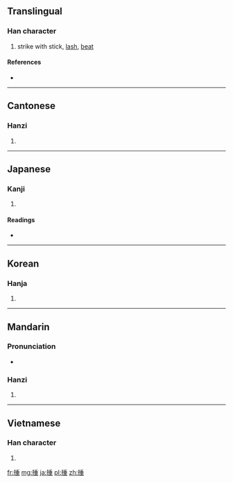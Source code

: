 {{also|搥}}
==Translingual==

===Han character===
{{Han char|rn=64|rad=手|as=08|sn=11|four=5201<sub>4</sub>|canj=手竹十一 (QHJM)}}

# strike with stick, [[lash]], [[beat]]

====References====
* {{Han ref|kx=0435.230|dkj=12215|dj=0785.070|hdz=31897.130|uh=6376|ud=25462|bh=B4A8|bd=46248}}

----

==Cantonese==

===Hanzi===
{{yue-hanzi|jyut=|y=cheui4}}

# {{defn|lang=yue|sort=手08}}

----

==Japanese==

===Kanji===
{{ja-kanji|grade=|rs=手08}}

# {{defn|lang=ja|sort=手08}}

====Readings====
* {{ja-readings|on=スイ (sui), タ (ta)|kun=[[むちうつ]] (muchiutsu), [[うつ]] (utsu), [[つく]] (tsuku)}}

----

==Korean==

===Hanja===
{{ko-hanja|hangeul=추|eumhun=|rv=chu|mr=ch'u|y=chwu}}

# {{defn|lang=ko|sort=手08}}

----

==Mandarin==

===Pronunciation===
* {{audio|Zh-chuí.ogg|Audio}}

===Hanzi===
{{cmn-hanzi|pin=[[chuí]] ([[chui2]]), [[qiè]] ([[qie4]])|wg=ch'ui<sup>2</sup>, ch'ieh<sup>4</sup>}}
{{defn|lang=cmn|sort=手08}}

# {{defn|lang=cmn}}

----

==Vietnamese==

===Han character===
{{vi-hantu|[[chúy]], [[chúi]], [[chuỳ]], [[dồi]], [[thuỳ]], [[truỳ]]|rs=手08}}

# {{defn|lang=vi|sort=手08}}

[[fr:捶]]
[[mg:捶]]
[[ja:捶]]
[[pl:捶]]
[[zh:捶]]
